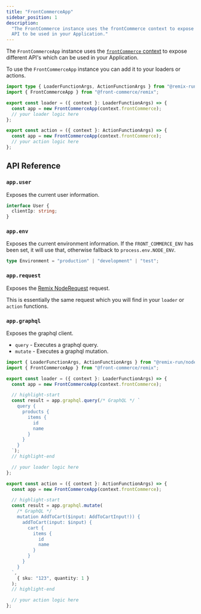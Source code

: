 ```yaml
---
title: "FrontCommerceApp"
sidebar_position: 1
description:
  "The FrontCommerce instance uses the frontCommerce context to expose different
  API to be used in your Application."
---
```


The `FrontCommerceApp` instance uses the
[`frontCommerce` context](/docs/3.x/api-reference/front-commerce-remix/#front-commerce-context)
to expose different API's which can be used in your Application.

To use the `FrontCommerceApp` instance you can add it to your loaders or
actions.

```ts
import type { LoaderFunctionArgs, ActionFunctionArgs } from "@remix-run/node";
import { FrontCommerceApp } from "@front-commerce/remix";

export const loader = ({ context }: LoaderFunctionArgs) => {
  const app = new FrontCommerceApp(context.frontCommerce);
  // your loader logic here
};

export const action = ({ context }: ActionFunctionArgs) => {
  const app = new FrontCommerceApp(context.frontCommerce);
  // your action logic here
};
```

## API Reference

### `app.user`

Exposes the current user information.

```ts
interface User {
  clientIp: string;
}
```

### `app.env`

Exposes the current environment information. If the `FRONT_COMMERCE_ENV` has
been set, it will use that, otherwise fallback to `process.env.NODE_ENV`.

```ts
type Environment = "production" | "development" | "test";
```

### `app.request`

Exposes the
[Remix NodeRequest](https://github.com/remix-run/remix/blob/410e9d8aac044b3453c1dddbeb0bcc1d53cdec68/packages/remix-node/fetch.ts#LL34C1-L46C2)
request.

This is essentially the same request which you will find in your `loader` or
`action` functions.

### `app.graphql`

Exposes the graphql client.

- `query` - Executes a graphql query.
- `mutate` - Executes a graphql mutation.

```ts
import { LoaderFunctionArgs, ActionFunctionArgs } from "@remix-run/node";
import { FrontCommerceApp } from "@front-commerce/remix";

export const loader = ({ context }: LoaderFunctionArgs) => {
  const app = new FrontCommerceApp(context.frontCommerce);

  // highlight-start
  const result = app.graphql.query(/* GraphQL */ `
    query {
      products {
        items {
          id
          name
        }
      }
    }
  `);
  // highlight-end

  // your loader logic here
};

export const action = ({ context }: ActionFunctionArgs) => {
  const app = new FrontCommerceApp(context.frontCommerce);

  // highlight-start
  const result = app.graphql.mutate(
    /* GraphQL */ `
    mutation AddToCart($input: AddToCartInput!)) {
      addToCart(input: $input) {
        cart {
          items {
            id
            name
          }
        }
      }
    }
  `,
    { sku: "123", quantity: 1 }
  );
  // highlight-end

  // your action logic here
};
```
